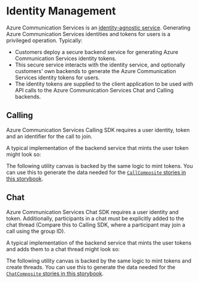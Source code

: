 

<Meta id="identitymanagement" title="Identity Managemment" />

# Identity Management

Azure Communication Services is an [identity-agnostic service][doc-acs-identities].
Generating Azure Communication Services identities and tokens for users is a privileged operation. Typically:

- Customers deploy a secure backend service for generating Azure Communication Services identity tokens.
- This secure service interacts with the identity service, and optionally customers' own backends to generate the
  Azure Communication Services identity tokens for users.
- The identity tokens are supplied to the client application to be used with API calls to the Azure Communication
  Services Chat and Calling backends.

[doc-acs-identities]: https://docs.microsoft.com/en-us/azure/communication-services/concepts/identity-model

## Calling

Azure Communication Services Calling SDK requires a user identity, token and an identifier for the call to join.

A typical implementation of the backend service that mints the user token might look so:

<Source code={CallBackendText} />

The following utility canvas is backed by the same logic to mint tokens. You can use this to generate the data needed for
the [`CallComposite` stories in this storybook](./?path=/story/composites-call-basicexample--basic-example).

<Canvas withSource="none">
  <Story story={stories.CallBackend} />
</Canvas>

## Chat

Azure Communication Services Chat SDK requires a user identity and token. Additionally, participants in a chat must be explicitly
added to the chat thread (Compare this to Calling SDK, where a participant may join a call using the group ID).

A typical implementation of the backend service that mints the user tokens and adds them to a chat thread might look so:

<Source code={ChatBackendText} />

The following utility canvas is backed by the same logic to mint tokens and create threads. You can use this to generate the
data needed for the [`ChatComposite` stories in this storybook](./?path=/docs/composites-chat-basicexample--basic-example).

<Canvas withSource="none">
  <Story story={stories.ChatBackend} />
</Canvas>
